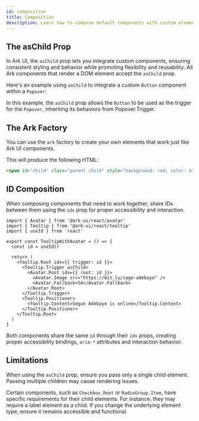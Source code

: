 ```yaml
---
id: composition
title: Composition
description: Learn how to compose default components with custom elements
---
```


## The asChild Prop

In Ark UI, the `asChild` prop lets you integrate custom components, ensuring consistent styling and behavior while
promoting flexibility and reusability. All Ark components that render a DOM element accept the `asChild` prop.

Here's an example using `asChild` to integrate a custom `Button` component within a `Popover`:

<Example id="as-child" component="popover" />

In this example, the `asChild` prop allows the `Button` to be used as the trigger for the `Popover`, inheriting its
behaviors from Popover.Trigger.

## The Ark Factory

You can use the `ark` factory to create your own elements that work just like Ark UI components.

<Example id="factory" component="popover" />

This will produce the following HTML:

```html
<span id="child" class="parent child" style="background: red; color: blue;">Ark UI</span>
```

## ID Composition

When composing components that need to work together, share IDs between them using the `ids` prop for proper
accessibility and interaction.

```tsx
import { Avatar } from '@ark-ui/react/avatar'
import { Tooltip } from '@ark-ui/react/tooltip'
import { useId } from 'react'

export const TooltipWithAvatar = () => {
  const id = useId()

  return (
    <Tooltip.Root ids={{ trigger: id }}>
      <Tooltip.Trigger asChild>
        <Avatar.Root ids={{ root: id }}>
          <Avatar.Image src="https://bit.ly/sage-adebayo" />
          <Avatar.Fallback>SA</Avatar.Fallback>
        </Avatar.Root>
      </Tooltip.Trigger>
      <Tooltip.Positioner>
        <Tooltip.Content>Segun Adebayo is online</Tooltip.Content>
      </Tooltip.Positioner>
    </Tooltip.Root>
  )
}
```

Both components share the same `id` through their `ids` props, creating proper accessibility bindings, `aria-*`
attributes and interaction behavior.

## Limitations

When using the `asChild` prop, ensure you pass only a single child element. Passing multiple children may cause
rendering issues.

Certain components, such as `Checkbox.Root` or `RadioGroup.Item`, have specific requirements for their child elements.
For instance, they may require a label element as a child. If you change the underlying element type, ensure it remains
accessible and functional.
